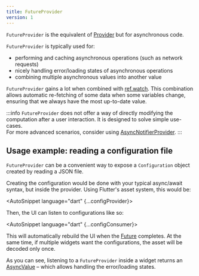 ```yaml
---
title: FutureProvider
version: 1
---
```



`FutureProvider` is the equivalent of [Provider] but for asynchronous code.

`FutureProvider` is typically used for:

- performing and caching asynchronous operations (such as network requests)
- nicely handling error/loading states of asynchronous operations
- combining multiple asynchronous values into another value

`FutureProvider` gains a lot when combined with [ref.watch]. This combination
allows automatic re-fetching of some data when some variables change,
ensuring that we always have the most up-to-date value.

:::info
`FutureProvider` does not offer a way of directly modifying the computation after
a user interaction. It is designed to solve simple use-cases.  
For more advanced scenarios, consider using [AsyncNotifierProvider].
:::

## Usage example: reading a configuration file

`FutureProvider` can be a convenient way to expose a `Configuration` object
created by reading a JSON file.

Creating the configuration would be done with your typical async/await
syntax, but inside the provider.
Using Flutter's asset system, this would be:

<AutoSnippet language="dart" {...configProvider}></AutoSnippet>


Then, the UI can listen to configurations like so:

<AutoSnippet language="dart" {...configConsumer}></AutoSnippet>

This will automatically rebuild the UI when the [Future] completes.
At the same time, if multiple widgets want the configurations,
the asset will be decoded only once.

As you can see, listening to a `FutureProvider` inside a widget returns
an [AsyncValue] – which allows handling the error/loading states.

[ref.watch]: ../concepts/reading#using-refwatch-to-observe-a-provider
[asyncnotifierprovider]: ./notifier_provider
[provider]: ./provider
[asyncvalue]: https://pub.dev/documentation/riverpod/latest/riverpod/AsyncValue-class.html
[future]: https://api.dart.dev/dart-async/Future-class.html
[family]: ../concepts/modifiers/family
